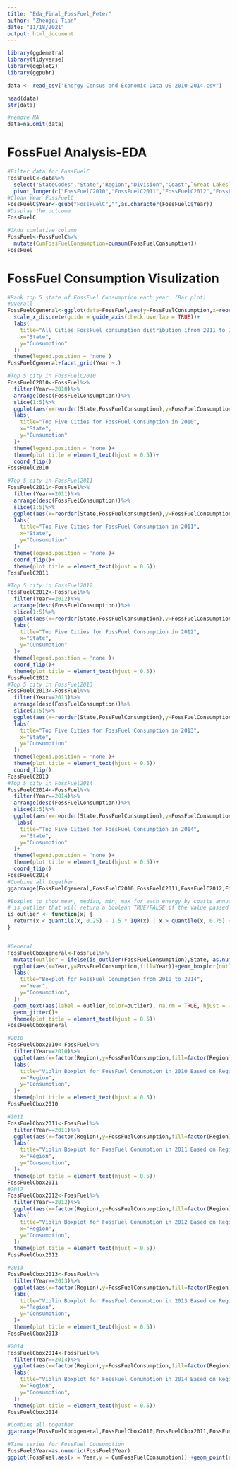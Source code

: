 ```yaml
---
title: "Eda_Final_FossFuel_Peter"
author: "Zhengqi Tian"
date: "11/18/2021"
output: html_document
---
```



```r
library(ggdemetra)
library(tidyverse)
library(ggplot2)
library(ggpubr)
```

```r
data <- read_csv("Energy Census and Economic Data US 2010-2014.csv")
```

```r
head(data)
str(data)
```
```r
#remove NA
data=na.omit(data)
```
# FossFuel Analysis-EDA
```r
#Filter data for FossFuelC
FossFuelC<-data%>%
  select("StateCodes","State","Region","Division","Coast",`Great Lakes`,"FossFuelC2010","FossFuelC2011","FossFuelC2012","FossFuelC2013","FossFuelC2014")%>%
  pivot_longer(c("FossFuelC2010","FossFuelC2011","FossFuelC2012","FossFuelC2013","FossFuelC2014"), names_to = "Year", values_to = "FossFuelConsumption")
#Clean Year FossFuelC
FossFuelC$Year<-gsub("FossFuelC","",as.character(FossFuelC$Year))
#Display the outcome
FossFuelC

```

```r
#JAdd cumlative column
FossFuel<-FossFuelC%>%
  mutate(CumFossFuelConsumption=cumsum(FossFuelConsumption))
FossFuel
```

# FossFuel Consumption Visulization
```r
#Rank top 5 state of FossFuel Consumption each year. (Bar plot)
#Overall
FossFuelCgeneral<-ggplot(data=FossFuel,aes(y=FossFuelConsumption,x=reorder(State,FossFuelConsumption)))+geom_col(aes(fill=State))+
  scale_x_discrete(guide = guide_axis(check.overlap = TRUE))+
  labs(
    title="All Cities FossFuel consumption distribution ifrom 2011 to 2014",
    x="State",
    y="Cunsumption"
  )+
  theme(legend.position = 'none')
FossFuelCgeneral+facet_grid(Year ~.)

#Top 5 city in FossFuelC2010
FossFuelC2010<-FossFuel%>%
  filter(Year==2010)%>%
  arrange(desc(FossFuelConsumption))%>%
  slice(1:5)%>%
  ggplot(aes(x=reorder(State,FossFuelConsumption),y=FossFuelConsumption))+geom_col(aes(fill=State))+
  labs(
    title="Top Five Cities for FossFuel Consumption in 2010",
    x="State",
    y="Cunsumption"
  )+
  theme(legend.position = 'none')+
  theme(plot.title = element_text(hjust = 0.5))+
  coord_flip()
FossFuelC2010

#Top 5 city in FossFuel2011
FossFuelC2011<-FossFuel%>%
  filter(Year==2011)%>%
  arrange(desc(FossFuelConsumption))%>%
  slice(1:5)%>%
  ggplot(aes(x=reorder(State,FossFuelConsumption),y=FossFuelConsumption))+geom_col(aes(fill=State))+
  labs(
    title="Top Five Cities for FossFuel Consumption in 2011",
    x="State",
    y="Cunsumption"
  )+
  theme(legend.position = 'none')+
  coord_flip()+
  theme(plot.title = element_text(hjust = 0.5)) 
FossFuelC2011

#Top 5 city in FossFuel2012
FossFuelC2012<-FossFuel%>%
  filter(Year==2012)%>%
  arrange(desc(FossFuelConsumption))%>%
  slice(1:5)%>%
  ggplot(aes(x=reorder(State,FossFuelConsumption),y=FossFuelConsumption))+geom_col(aes(fill=State))+
  labs(
    title="Top Five Cities for FossFuel Consumption in 2012",
    x="State",
    y="Cunsumption"
  )+
  theme(legend.position = 'none')+
  coord_flip()+
  theme(plot.title = element_text(hjust = 0.5)) 
FossFuelC2012
#Top 5 city in FossFuel2013
FossFuelC2013<-FossFuel%>%
  filter(Year==2013)%>%
  arrange(desc(FossFuelConsumption))%>%
  slice(1:5)%>%
  ggplot(aes(x=reorder(State,FossFuelConsumption),y=FossFuelConsumption))+geom_col(aes(fill=State))+
  labs(
    title="Top Five Cities for FossFuel Consumption in 2013",
    x="State",
    y="Cunsumption"
  )+
  theme(legend.position = 'none')+
  theme(plot.title = element_text(hjust = 0.5)) 
  coord_flip()
FossFuelC2013
#Top 5 city in FossFuel2014
FossFuelC2014<-FossFuel%>%
  filter(Year==2014)%>%
  arrange(desc(FossFuelConsumption))%>%
  slice(1:5)%>%
  ggplot(aes(x=reorder(State,FossFuelConsumption),y=FossFuelConsumption))+geom_col(aes(fill=State))+
   labs(
    title="Top Five Cities for FossFuel Consumption in 2014",
    x="State",
    y="Cunsumption"
  )+
  theme(legend.position = 'none')+
  theme(plot.title = element_text(hjust = 0.5))+
  coord_flip()
FossFuelC2014
#Combine all together
ggarrange(FossFuelCgeneral,FossFuelC2010,FossFuelC2011,FossFuelC2012,FossFuelC2013,FossFuelC2014,nrow=2,ncol=3)
```

```r
#Boxplot to show mean, median, min, max for each energy by coasts annually
# is_outlier that will return a boolean TRUE/FALSE if the value passed to it is an outlier. 
is_outlier <- function(x) {
  return(x < quantile(x, 0.25) - 1.5 * IQR(x) | x > quantile(x, 0.75) + 1.5* IQR(x))
}


#General
FossFuelCboxgeneral<-FossFuel%>%
  mutate(outlier = ifelse(is_outlier(FossFuelConsumption),State, as.numeric(NA))) %>%
  ggplot(aes(x=Year,y=FossFuelConsumption,fill=Year))+geom_boxplot(outlier.colour="red", outlier.shape=8, outlier.size=4)+
  labs(
    title="Boxplot for FossFuel Conumption from 2010 to 2014",
    x="Year",
    y="Consumption",
  )+
  geom_text(aes(label = outlier,color=outlier), na.rm = TRUE, hjust = -0.5)+
  geom_jitter()+
  theme(plot.title = element_text(hjust = 0.5))
FossFuelCboxgeneral

#2010
FossFuelCbox2010<-FossFuel%>%
  filter(Year==2010)%>%
  ggplot(aes(x=factor(Region),y=FossFuelConsumption,fill=factor(Region)))+geom_violin()+
  labs(
    title="Violin Boxplot for FossFuel Conumption in 2010 Based on Region",
    x="Region",
    y="Consumption",
  )+
  theme(plot.title = element_text(hjust = 0.5))
FossFuelCbox2010

#2011
FossFuelCbox2011<-FossFuel%>%
  filter(Year==2011)%>%
  ggplot(aes(x=factor(Region),y=FossFuelConsumption,fill=factor(Region)))+geom_violin()+
  labs(
    title="Violin Boxplot for FossFuel Conumption in 2011 Based on Region",
    x="Region",
    y="Consumption",
  )+
  theme(plot.title = element_text(hjust = 0.5))
FossFuelCbox2011
#2012
FossFuelCbox2012<-FossFuel%>%
  filter(Year==2012)%>%
  ggplot(aes(x=factor(Region),y=FossFuelConsumption,fill=factor(Region)))+geom_violin()+
  labs(
    title="Violin Boxplot for FossFuel Conumption in 2012 Based on Region",
    x="Region",
    y="Consumption",
  )+
  theme(plot.title = element_text(hjust = 0.5))
FossFuelCbox2012

#2013
FossFuelCbox2013<-FossFuel%>%
  filter(Year==2013)%>%
  ggplot(aes(x=factor(Region),y=FossFuelConsumption,fill=factor(Region)))+geom_violin()+
  labs(
    title="Violin Boxplot for FossFuel Conumption in 2013 Based on Region",
    x="Region",
    y="Consumption",
  )+
  theme(plot.title = element_text(hjust = 0.5))
FossFuelCbox2013

#2014
FossFuelCbox2014<-FossFuel%>%
  filter(Year==2014)%>%
  ggplot(aes(x=factor(Region),y=FossFuelConsumption,fill=factor(Region)))+geom_violin()+
  labs(
    title="Violin Boxplot for FossFuel Conumption in 2014 Based on Region",
    x="Region",
    y="Consumption",
  )+
  theme(plot.title = element_text(hjust = 0.5))
FossFuelCbox2014

#Combine all together
ggarrange(FossFuelCboxgeneral,FossFuelCbox2010,FossFuelCbox2011,FossFuelCbox2012,FossFuelCbox2013,FossFuelCbox2014,nrow=2,ncol=3)

```

```r
#Time series for FossFuel Consumption
FossFuel$Year=as.numeric(FossFuel$Year)
ggplot(FossFuel,aes(x = Year,y = CumFossFuelConsumption)) +geom_point(aes(color=factor(State))) +geom_line(aes(color=factor(State))) 

```
